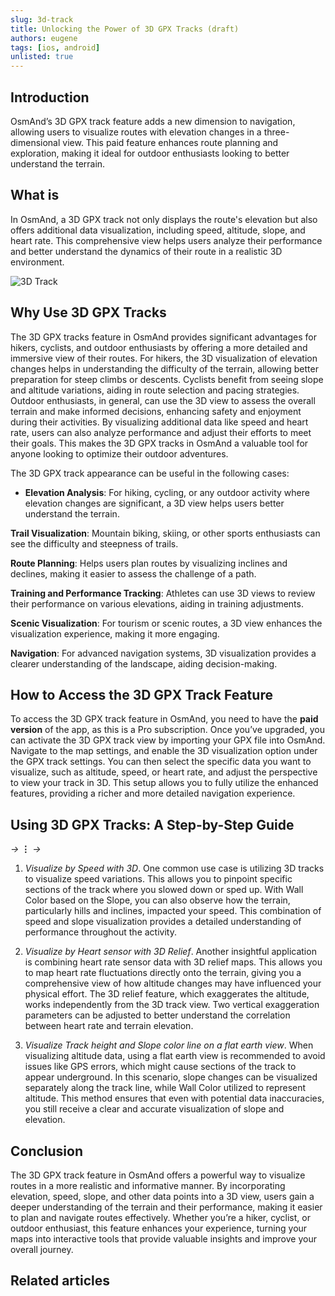 ```yaml
---
slug: 3d-track
title: Unlocking the Power of 3D GPX Tracks (draft)
authors: eugene
tags: [ios, android]
unlisted: true
---
```



## Introduction

OsmAnd’s 3D GPX track feature adds a new dimension to navigation, allowing users to visualize routes with elevation changes in a three-dimensional view. This paid feature enhances route planning and exploration, making it ideal for outdoor enthusiasts looking to better understand the terrain.

<!--truncate-->

## What is

In OsmAnd, a 3D GPX track not only displays the route's elevation but also offers additional data visualization, including speed, altitude, slope, and heart rate. This comprehensive view helps users analyze their performance and better understand the dynamics of their route in a realistic 3D environment.

![3D Track](./img/track_3d.png)

## Why Use 3D GPX Tracks

The 3D GPX tracks feature in OsmAnd provides significant advantages for hikers, cyclists, and outdoor enthusiasts by offering a more detailed and immersive view of their routes. For hikers, the 3D visualization of elevation changes helps in understanding the difficulty of the terrain, allowing better preparation for steep climbs or descents. Cyclists benefit from seeing slope and altitude variations, aiding in route selection and pacing strategies. Outdoor enthusiasts, in general, can use the 3D view to assess the overall terrain and make informed decisions, enhancing safety and enjoyment during their activities. By visualizing additional data like speed and heart rate, users can also analyze performance and adjust their efforts to meet their goals. This makes the 3D GPX tracks in OsmAnd a valuable tool for anyone looking to optimize their outdoor adventures.

The 3D GPX track appearance can be useful in the following cases:

- **Elevation Analysis**: For hiking, cycling, or any outdoor activity where elevation changes are significant, a 3D view helps users better understand the terrain.

**Trail Visualization**: Mountain biking, skiing, or other sports enthusiasts can see the difficulty and steepness of trails.

**Route Planning**: Helps users plan routes by visualizing inclines and declines, making it easier to assess the challenge of a path.

**Training and Performance Tracking**: Athletes can use 3D views to review their performance on various elevations, aiding in training adjustments.

**Scenic Visualization**: For tourism or scenic routes, a 3D view enhances the visualization experience, making it more engaging.

**Navigation**: For advanced navigation systems, 3D visualization provides a clearer understanding of the landscape, aiding decision-making.

## How to Access the 3D GPX Track Feature

To access the 3D GPX track feature in OsmAnd, you need to have the **paid version** of the app, as this is a Pro subscription. Once you’ve upgraded, you can activate the 3D GPX track view by importing your GPX file into OsmAnd. Navigate to the map settings, and enable the 3D visualization option under the GPX track settings. You can then select the specific data you want to visualize, such as altitude, speed, or heart rate, and adjust the perspective to view your track in 3D. This setup allows you to fully utilize the enhanced features, providing a richer and more detailed navigation experience.


## Using 3D GPX Tracks: A Step-by-Step Guide


*<Translate android="true" ids="shared_string_menu,configure_map,show_gpx"/> →* **&#8942;** *→ <Translate android="true" ids="change_appearance"/>*

1. *Visualize by Speed with 3D*. One common use case is utilizing 3D tracks to visualize speed variations. This allows you to pinpoint specific sections of the track where you slowed down or sped up. With Wall Color based on the Slope, you can also observe how the terrain, particularly hills and inclines, impacted your speed. This combination of speed and slope visualization provides a detailed understanding of performance throughout the activity.

2. *Visualize by Heart sensor with 3D Relief*. Another insightful application is combining heart rate sensor data with 3D relief maps. This allows you to map heart rate fluctuations directly onto the terrain, giving you a comprehensive view of how altitude changes may have influenced your physical effort. The 3D relief feature, which exaggerates the altitude, works independently from the 3D track view. Two vertical exaggeration parameters can be adjusted to better understand the correlation between heart rate and terrain elevation.

3. *Visualize Track height and Slope color line on a flat earth view*. When visualizing altitude data, using a flat earth view is recommended to avoid issues like GPS errors, which might cause sections of the track to appear underground. In this scenario, slope changes can be visualized separately along the track line, while Wall Color utilized to represent altitude. This method ensures that even with potential data inaccuracies, you still receive a clear and accurate visualization of slope and elevation.


## Conclusion

The 3D GPX track feature in OsmAnd offers a powerful way to visualize routes in a more realistic and informative manner. By incorporating elevation, speed, slope, and other data points into a 3D view, users gain a deeper understanding of the terrain and their performance, making it easier to plan and navigate routes effectively. Whether you’re a hiker, cyclist, or outdoor enthusiast, this feature enhances your experience, turning your maps into interactive tools that provide valuable insights and improve your overall journey.


## Related articles